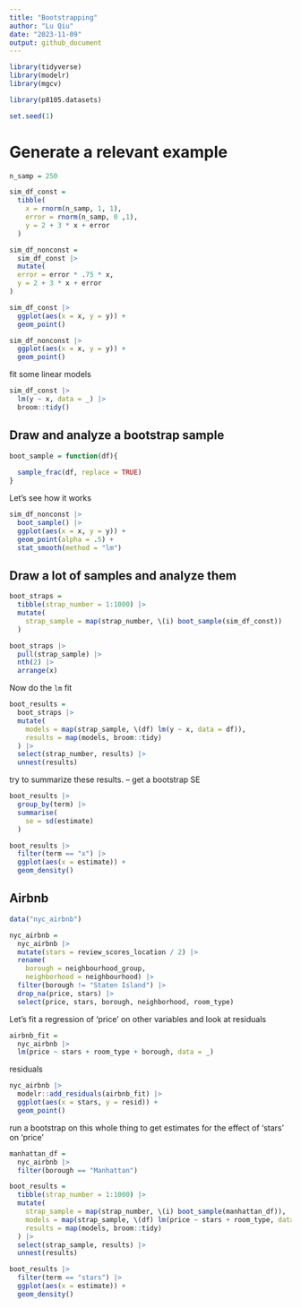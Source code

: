 ```yaml
---
title: "Bootstrapping"
author: "Lu Qiu"
date: "2023-11-09"
output: github_document
---
```


```r
library(tidyverse)
library(modelr)
library(mgcv)

library(p8105.datasets)

set.seed(1)

```


# Generate a relevant example

```r
n_samp = 250

sim_df_const = 
  tibble(
    x = rnorm(n_samp, 1, 1),
    error = rnorm(n_samp, 0 ,1),
    y = 2 + 3 * x + error
  )

sim_df_nonconst = 
  sim_df_const |> 
  mutate(
  error = error * .75 * x,
  y = 2 + 3 * x + error
)

sim_df_const |>
  ggplot(aes(x = x, y = y)) +
  geom_point()

sim_df_nonconst |>
  ggplot(aes(x = x, y = y)) +
  geom_point()
```


fit some linear models

```r
sim_df_const |>
  lm(y ~ x, data = _) |>
  broom::tidy()
```

## Draw and analyze a bootstrap sample

```r
boot_sample = function(df){
  
  sample_frac(df, replace = TRUE)
}
```

Let's see how it works
```r
sim_df_nonconst |>
  boot_sample() |>
  ggplot(aes(x = x, y = y)) + 
  geom_point(alpha = .5) +
  stat_smooth(method = "lm")
```


## Draw a lot of samples and analyze them

```r
boot_straps =
  tibble(strap_number = 1:1000) |>
  mutate(
    strap_sample = map(strap_number, \(i) boot_sample(sim_df_const))
  )

boot_straps |>
  pull(strap_sample) |>
  nth(2) |>
  arrange(x)
```


Now do the `lm` fit
```r
boot_results =
  boot_straps |>
  mutate(
    models = map(strap_sample, \(df) lm(y ~ x, data = df)),
    results = map(models, broom::tidy)
  ) |>
  select(strap_number, results) |>
  unnest(results)
```

try to summarize these results. -- get a bootstrap SE

```r
boot_results |>
  group_by(term) |>
  summarise(
    se = sd(estimate)
  )
```


```r
boot_results |>
  filter(term == "x") |>
  ggplot(aes(x = estimate)) +
  geom_density()
```


## Airbnb

```r
data("nyc_airbnb")

nyc_airbnb = 
  nyc_airbnb |> 
  mutate(stars = review_scores_location / 2) |> 
  rename(
    borough = neighbourhood_group,
    neighborhood = neighbourhood) |> 
  filter(borough != "Staten Island") |> 
  drop_na(price, stars) |> 
  select(price, stars, borough, neighborhood, room_type)
```

Let's fit a regression of 'price' on other variables and look at residuals

```r
airbnb_fit = 
  nyc_airbnb |>
  lm(price ~ stars + room_type + borough, data = _)
```


residuals

```r
nyc_airbnb |>
  modelr::add_residuals(airbnb_fit) |>
  ggplot(aes(x = stars, y = resid)) +
  geom_point()
```


run a bootstrap on this whole thing to get estimates for the effect of 'stars' on 'price'

```r
manhattan_df =
  nyc_airbnb |>
  filter(borough == "Manhattan") 

boot_results =
  tibble(strap_number = 1:1000) |>
  mutate(
    strap_sample = map(strap_number, \(i) boot_sample(manhattan_df)),
    models = map(strap_sample, \(df) lm(price ~ stars + room_type, data = df)),
    results = map(models, broom::tidy)
  ) |>
  select(strap_sample, results) |>
  unnest(results)

boot_results |>
  filter(term == "stars") |>
  ggplot(aes(x = estimate)) +
  geom_density()
```


